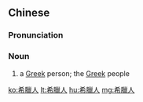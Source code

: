 {{also|希腊人}}
==Chinese==
{{zh-forms|s=希腊人|type=21}}

===Pronunciation===
{{zh-pron
|m=Xīlàrén
|c=hei1 laap6 jan4,hei1 lip6 jan4
|h=pfs=hî-lia̍p-ngìn
|cat=n
}}

===Noun===
{{zh-noun}}

# a [[Greek]] person; the [[Greek]] people

{{zh-cat|Nationalities}}

[[ko:希臘人]]
[[lt:希臘人]]
[[hu:希臘人]]
[[mg:希臘人]]